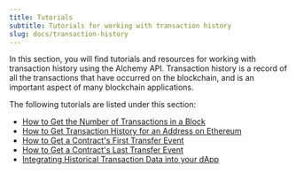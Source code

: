 ```yaml
---
title: Tutorials
subtitle: Tutorials for working with transaction history
slug: docs/transaction-history
---
```



In this section, you will find tutorials and resources for working with transaction history using the Alchemy API. Transaction history is a record of all the transactions that have occurred on the blockchain, and is an important aspect of many blockchain applications.


The following tutorials are listed under this section:

* [How to Get the Number of Transactions in a Block](/docs/how-to-get-the-number-of-transactions-in-a-block)
* [How to Get Transaction History for an Address on Ethereum](/docs/how-to-get-transaction-history-for-an-address-on-ethereum)
* [How to Get a Contract's First Transfer Event](/docs/how-to-get-a-contracts-first-transfer-event)
* [How to Get a Contract's Last Transfer Event](/docs/how-to-get-a-contracts-last-transfer-event)
* [Integrating Historical Transaction Data into your dApp](/docs/integrating-historical-transaction-data-into-your-dapp)
